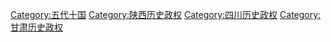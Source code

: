 [[Category:五代十国|Category:五代十国]]
[[Category:陕西历史政权|Category:陕西历史政权]]
[[Category:四川历史政权|Category:四川历史政权]]
[[Category:甘肃历史政权|Category:甘肃历史政权]]